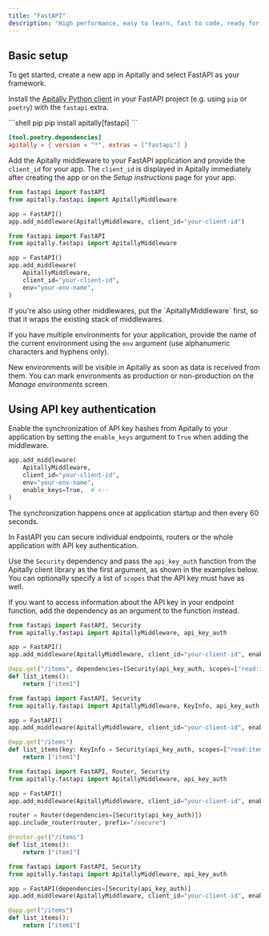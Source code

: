 ```yaml
---
title: "FastAPI"
description: "High performance, easy to learn, fast to code, ready for production."
---
```


## Basic setup

To get started, create a new app in Apitally and select FastAPI as your framework.

Install the [Apitally Python client](https://pypi.org/project/apitally/) in your FastAPI project (e.g. using `pip` or `poetry`) with the `fastapi` extra.

<CodeGroup>
```shell pip
pip install apitally[fastapi]
```

```toml poetry (pyproject.toml)
[tool.poetry.dependencies]
apitally = { version = "*", extras = ["fastapi"] }
```

</CodeGroup>

Add the Apitally middleware to your FastAPI application and provide the `client_id` for your app.
The `client_id` is displayed in Apitally immediately after creating the app or on the _Setup instructions_ page for your app.

<CodeGroup>

```python Default env
from fastapi import FastAPI
from apitally.fastapi import ApitallyMiddleware

app = FastAPI()
app.add_middleware(ApitallyMiddleware, client_id="your-client-id")
```

```python Custom env
from fastapi import FastAPI
from apitally.fastapi import ApitallyMiddleware

app = FastAPI()
app.add_middleware(
    ApitallyMiddleware,
    client_id="your-client-id",
    env="your-env-name",
)
```

</CodeGroup>

<div className="mt-5">
  <Note>
    If you're also using other middlewares, put the `ApitallyMiddleware` first,
    so that it wraps the existing stack of middlewares.
  </Note>
</div>

If you have multiple environments for your application, provide the name of the current environment using the `env` argument (use alphanumeric characters and hyphens only).

New environments will be visible in Apitally as soon as data is received from them. You can mark environments as production or non-production on the _Manage environments_ screen.

## Using API key authentication

Enable the synchronization of API key hashes from Apitally to your application by setting the `enable_keys` argument to `True` when adding the middleware.

```python
app.add_middleware(
    ApitallyMiddleware,
    client_id="your-client-id",
    env="your-env-name",
    enable_keys=True,  # <--
)
```

<div className="-mt-4">
  <Info>
    The synchronization happens once at application startup and then every 60
    seconds.
  </Info>
</div>

In FastAPI you can secure individual endpoints, routers or the whole application with API key authentication.

Use the `Security` dependency and pass the `api_key_auth` function from the Apitally client library as the first argument, as shown in the examples below.
You can optionally specify a list of `scopes` that the API key must have as well.

If you want to access information about the API key in your endpoint function, add the dependency as an argument to the function instead.

<CodeGroup>

```python Endpoint dependency
from fastapi import FastAPI, Security
from apitally.fastapi import ApitallyMiddleware, api_key_auth

app = FastAPI()
app.add_middleware(ApitallyMiddleware, client_id="your-client-id", enable_keys=True)

@app.get("/items", dependencies=[Security(api_key_auth, scopes=["read:items"]))
def list_items():
    return ["item1"]
```

```python Endpoint function argument
from fastapi import FastAPI, Security
from apitally.fastapi import ApitallyMiddleware, KeyInfo, api_key_auth

app = FastAPI()
app.add_middleware(ApitallyMiddleware, client_id="your-client-id", enable_keys=True)

@app.get("/items")
def list_items(key: KeyInfo = Security(api_key_auth, scopes=["read:items"])):
    return ["item1"]
```

```python Router dependency
from fastapi import FastAPI, Router, Security
from apitally.fastapi import ApitallyMiddleware, api_key_auth

app = FastAPI()
app.add_middleware(ApitallyMiddleware, client_id="your-client-id", enable_keys=True)

router = Router(dependencies=[Security(api_key_auth)])
app.include_router(router, prefix="/secure")

@router.get("/items")
def list_items():
    return ["item1"]
```

```python App dependency
from fastapi import FastAPI, Security
from apitally.fastapi import ApitallyMiddleware, api_key_auth

app = FastAPI(dependencies=[Security(api_key_auth)]
app.add_middleware(ApitallyMiddleware, client_id="your-client-id", enable_keys=True)

@app.get("/items")
def list_items():
    return ["item1"]
```

</CodeGroup>
